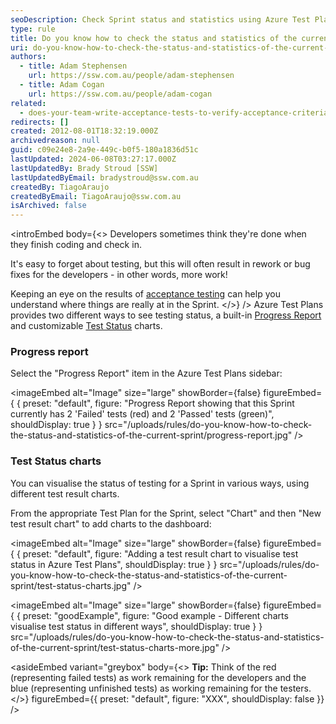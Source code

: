 ```yaml
---
seoDescription: Check Sprint status and statistics using Azure Test Plans' Progress Report and customizable Test Status charts.
type: rule
title: Do you know how to check the status and statistics of the current Sprint?
uri: do-you-know-how-to-check-the-status-and-statistics-of-the-current-sprint
authors:
  - title: Adam Stephensen
    url: https://ssw.com.au/people/adam-stephensen
  - title: Adam Cogan
    url: https://ssw.com.au/people/adam-cogan
related:
  - does-your-team-write-acceptance-tests-to-verify-acceptance-criteria
redirects: []
created: 2012-08-01T18:32:19.000Z
archivedreason: null
guid: c09e24e8-2a9e-449c-b0f5-180a1836d51c
lastUpdated: 2024-06-08T03:27:17.000Z
lastUpdatedBy: Brady Stroud [SSW]
lastUpdatedByEmail: bradystroud@ssw.com.au
createdBy: TiagoAraujo
createdByEmail: TiagoAraujo@ssw.com.au
isArchived: false
---
```


<introEmbed
  body={<>
Developers sometimes think they're done when they finish coding and check in.

It's easy to forget about testing, but this will often result in rework or bug fixes for the developers - in other words, more work!

Keeping an eye on the results of [acceptance testing](/does-your-team-write-acceptance-tests-to-verify-acceptance-criteria) can help you understand where things are really at in the Sprint.
  </>}
/>
Azure Test Plans provides two different ways to see testing status, a built-in [Progress Report](https://docs.microsoft.com/en-us/azure/devops/test/progress-report?view=azure-devops&WT.mc_id=AZ-MVP-33518) and customizable [Test Status](https://docs.microsoft.com/en-us/azure/devops/test/track-test-status?view=azure-devops&WT.mc_id=AZ-MVP-33518) charts.

### Progress report

Select the "Progress Report" item in the Azure Test Plans sidebar:


<imageEmbed
  alt="Image"
  size="large"
  showBorder={false}
  figureEmbed={ {
    preset: "default",
    figure: "Progress Report showing that this Sprint currently has 2 'Failed' tests (red) and 2 'Passed' tests (green)",
    shouldDisplay: true
  } }
  src="/uploads/rules/do-you-know-how-to-check-the-status-and-statistics-of-the-current-sprint/progress-report.jpg"
/>

### Test Status charts

You can visualise the status of testing for a Sprint in various ways, using different test result charts.

From the appropriate Test Plan for the Sprint, select "Chart" and then "New test result chart" to add charts to the dashboard:


<imageEmbed
  alt="Image"
  size="large"
  showBorder={false}
  figureEmbed={ {
    preset: "default",
    figure: "Adding a test result chart to visualise test status in Azure Test Plans",
    shouldDisplay: true
  } }
  src="/uploads/rules/do-you-know-how-to-check-the-status-and-statistics-of-the-current-sprint/test-status-charts.jpg"
/>

<imageEmbed
  alt="Image"
  size="large"
  showBorder={false}
  figureEmbed={ {
    preset: "goodExample",
    figure: "Good example - Different charts visualise test status in different ways",
    shouldDisplay: true
  } }
  src="/uploads/rules/do-you-know-how-to-check-the-status-and-statistics-of-the-current-sprint/test-status-charts-more.jpg"
/>

<asideEmbed
  variant="greybox"
  body={<>
    **Tip:** Think of the red (representing failed tests) as work remaining for the developers and the blue (representing unfinished tests) as working remaining for the testers.
  </>}
  figureEmbed={{
    preset: "default",
    figure: "XXX",
    shouldDisplay: false
  }}
/>
